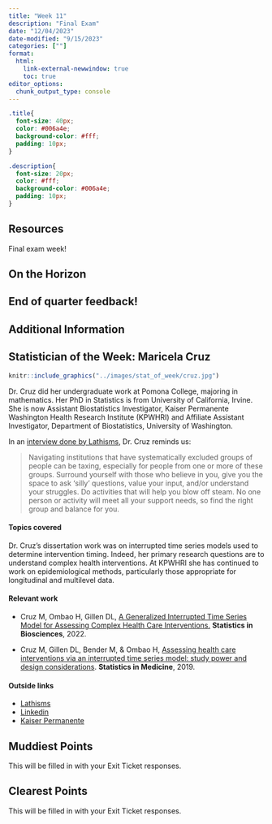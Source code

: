 ```yaml
---
title: "Week 11"
description: "Final Exam"
date: "12/04/2023"
date-modified: "9/15/2023"
categories: [""]
format: 
  html:
    link-external-newwindow: true
    toc: true
editor_options: 
  chunk_output_type: console
---
```


```css
.title{
  font-size: 40px;
  color: #006a4e;
  background-color: #fff;
  padding: 10px;
}

.description{
  font-size: 20px;
  color: #fff;
  background-color: #006a4e;
  padding: 10px;
}
```

## Resources

Final exam week!

## On the Horizon

## End of quarter feedback!

## Additional Information

## Statistician of the Week: Maricela Cruz

::: grid
::: g-col-4
```r
knitr::include_graphics("../images/stat_of_week/cruz.jpg")
```
:::

::: g-col-8
Dr. Cruz did her undergraduate work at Pomona College, majoring in mathematics. Her PhD in Statistics is from University of California, Irvine. She is now Assistant Biostatistics Investigator, Kaiser Permanente Washington Health Research Institute (KPWHRI) and Affiliate Assistant Investigator, Department of Biostatistics, University of Washington.

In an <a href = "https://www.lathisms.org/calendar-2022s/maricela-cruz" target = "_blank">interview done by Lathisms</a>, Dr. Cruz reminds us:

> Navigating institutions that have systematically excluded groups of people can be taxing, especially for people from one or more of these groups. Surround yourself with those who believe in you, give you the space to ask 'silly' questions, value your input, and/or understand your struggles. Do activities that will help you blow off steam. No one person or activity will meet all your support needs, so find the right group and balance for you.
:::
:::

#### Topics covered

Dr. Cruz's dissertation work was on interrupted time series models used to determine intervention timing. Indeed, her primary research questions are to understand complex health interventions. At KPWHRI she has continued to work on epidemiological methods, particularly those appropriate for longitudinal and multilevel data.

#### Relevant work

-   Cruz M, Ombao H, Gillen DL, <a href = "https://link.springer.com/article/10.1007/s12561-022-09346-6" target = "_blank">A Generalized Interrupted Time Series Model for Assessing Complex Health Care Interventions.</a> **Statistics in Biosciences**, 2022.

-   Cruz M, Gillen DL, Bender M, & Ombao H, <a href = "https://onlinelibrary.wiley.com/doi/10.1002/sim.8067" target = "_blank">Assessing health care interventions via an interrupted time series model: study power and design considerations</a>. **Statistics in Medicine**, 2019.

#### Outside links

-   [Lathisms](https://www.lathisms.org/calendar-2022s/maricela-cruz)
-   [Linkedin](https://www.linkedin.com/in/maricela-cruz-3285907a/)
-   [Kaiser Permanente](https://www.kpwashingtonresearch.org/our-research/our-scientists/cruz-maricela)

## Muddiest Points

This will be filled in with your Exit Ticket responses.

## Clearest Points

This will be filled in with your Exit Ticket responses.
